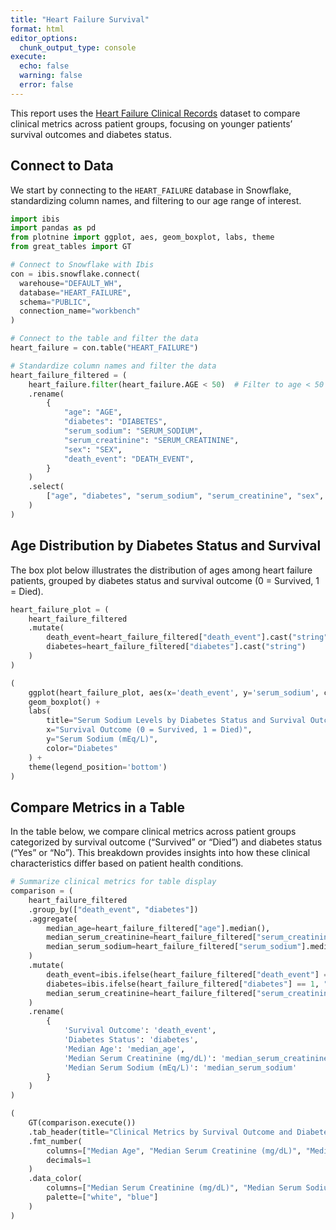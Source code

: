 ```yaml
---
title: "Heart Failure Survival"
format: html
editor_options: 
  chunk_output_type: console
execute:
  echo: false
  warning: false
  error: false
---
```


This report uses the [Heart Failure Clinical Records](https://archive.ics.uci.edu/dataset/519/heart+failure+clinical+records) dataset to compare clinical metrics across patient groups, focusing on younger patients' survival outcomes and diabetes status.

## Connect to Data

We start by connecting to the `HEART_FAILURE` database in Snowflake, standardizing column names, and filtering to our age range of interest.

```python
import ibis
import pandas as pd
from plotnine import ggplot, aes, geom_boxplot, labs, theme
from great_tables import GT

# Connect to Snowflake with Ibis
con = ibis.snowflake.connect(
  warehouse="DEFAULT_WH",  
  database="HEART_FAILURE",  
  schema="PUBLIC",
  connection_name="workbench"
)

# Connect to the table and filter the data
heart_failure = con.table("HEART_FAILURE")

# Standardize column names and filter the data
heart_failure_filtered = (
    heart_failure.filter(heart_failure.AGE < 50)  # Filter to age < 50
    .rename(
        {
            "age": "AGE",
            "diabetes": "DIABETES",
            "serum_sodium": "SERUM_SODIUM",
            "serum_creatinine": "SERUM_CREATININE",
            "sex": "SEX",
            "death_event": "DEATH_EVENT",
        }
    )
    .select(
        ["age", "diabetes", "serum_sodium", "serum_creatinine", "sex", "death_event"]
    )
)
```

## Age Distribution by Diabetes Status and Survival

The box plot below illustrates the distribution of ages among heart failure patients, grouped by diabetes status and survival outcome (0 = Survived, 1 = Died).

```python
heart_failure_plot = (
    heart_failure_filtered
    .mutate(
        death_event=heart_failure_filtered["death_event"].cast("string"),
        diabetes=heart_failure_filtered["diabetes"].cast("string")
    )
)

(
    ggplot(heart_failure_plot, aes(x='death_event', y='serum_sodium', color='diabetes')) +
    geom_boxplot() +
    labs(
        title="Serum Sodium Levels by Diabetes Status and Survival Outcome",
        x="Survival Outcome (0 = Survived, 1 = Died)",
        y="Serum Sodium (mEq/L)",
        color="Diabetes"
    ) +
    theme(legend_position='bottom')
)
```

## Compare Metrics in a Table

In the table below, we compare clinical metrics across patient groups categorized by survival outcome ("Survived" or "Died") and diabetes status ("Yes" or "No"). This breakdown provides insights into how these clinical characteristics differ based on patient health conditions.

```python
# Summarize clinical metrics for table display
comparison = (
    heart_failure_filtered
    .group_by(["death_event", "diabetes"])
    .aggregate(
        median_age=heart_failure_filtered["age"].median(),
        median_serum_creatinine=heart_failure_filtered["serum_creatinine"].median(),
        median_serum_sodium=heart_failure_filtered["serum_sodium"].median()
    )
    .mutate(
        death_event=ibis.ifelse(heart_failure_filtered["death_event"] == 1, "Died", "Survived"),
        diabetes=ibis.ifelse(heart_failure_filtered["diabetes"] == 1, "Yes", "No"),
        median_serum_creatinine=heart_failure_filtered["serum_creatinine"].median().cast("float64")
    )
    .rename(
        {
            'Survival Outcome': 'death_event',
            'Diabetes Status': 'diabetes',
            'Median Age': 'median_age',
            'Median Serum Creatinine (mg/dL)': 'median_serum_creatinine',
            'Median Serum Sodium (mEq/L)': 'median_serum_sodium'
        }
    )
)

(
    GT(comparison.execute())
    .tab_header(title="Clinical Metrics by Survival Outcome and Diabetes Status")
    .fmt_number(
        columns=["Median Age", "Median Serum Creatinine (mg/dL)", "Median Serum Sodium (mEq/L)"],
        decimals=1
    )
    .data_color(
        columns=["Median Serum Creatinine (mg/dL)", "Median Serum Sodium (mEq/L)"],
        palette=["white", "blue"]
    )
)
```
